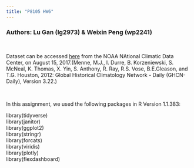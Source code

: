 ```yaml
---
title: "P8105 HW6"
---
```


\newline

### Authors: Lu Gan (lg2973) & Weixin Peng (wp2241)
<br>
\newline

Dataset can be accessed [here](http://doi.org/10.7289/V5D21VHZ) from the NOAA NAtional Climatic Data Center, on August 15, 2017.(Menne, M.J., I. Durre, B. Korzeniewski, S. McNeal, K. Thomas, X. Yin, S. Anthony, R. Ray, R.S. Vose, B.E.Gleason, and T.G. Houston, 2012: Global Historical Climatology Network - Daily (GHCN-Daily), Version 3.22.)
  
<br>

  In this assignment, we used the following packages in R Version 1.1.383: 
  
\newline

  library(tidyverse)\
  library(janitor)\
  library(ggplot2)\
  library(stringr)\
  library(forcats)\
  library(viridis)\
  library(plotly)\
  library(flexdashboard)

